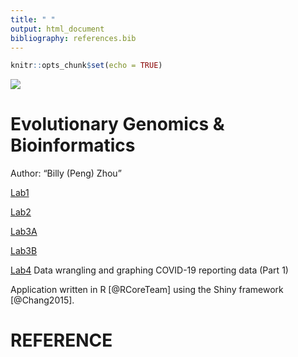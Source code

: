 ```yaml
---
title: " "
output: html_document
bibliography: references.bib
---
```


```r
knitr::opts_chunk$set(echo = TRUE)
```
![](image/Image_2.jpg)

# Evolutionary Genomics & Bioinformatics
Author: "Billy (Peng) Zhou"


[Lab1](Lab_1.html)

[Lab2](Lab2_Rmd.html)

[Lab3A](Lab3A.html)

[Lab3B](Lab3B.html)

[Lab4](Lab4.html) Data wrangling and graphing COVID-19 reporting data (Part 1)

Application written in R [@RCoreTeam] using the Shiny framework [@Chang2015].

# REFERENCE
